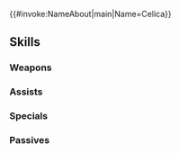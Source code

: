 {{#invoke:NameAbout|main|Name=Celica}}{{HeroPage Tabs}}
{{Hero Infobox
|Name=Celica
|Title=Imprisoned Soul
|WeaponType=Red Sword
|MoveType=Infantry
|Origin=Fire Emblem Echoes: Shadows of Valentia
|Gender=Female
|actorEN=Erica Lindbeck
|actorJP=東山奈央
|artist=藤川祥
|releaseDate=February 22, 2018
|poolDate=March 9, 2018
|randomStartTime=2018-03-21T07:00:00Z
|poolRarities=5
|TagID=魔女セリカ
|InternalID=221
|cv1=2
|cv2=200100
|Properties=fallen,specRate_202008
|description=Celica's form as a witch after giving her soul to Duma. It seems her old memories occassionally rise to the surface. Appears in Fire Emblem Echoes: Shadows of Valentia.
}}
{{Stats Page
|Lv1HP=18|Lv1ATK=9|Lv1SPD=9|Lv1DEF=5|Lv1RES=7
|GRHP=50|GRATK=60|GRSPD=60|GRDEF=50|GRRES=45
}}
==Skills==
===Weapons===
{{Weapons Table
|weapon1=Iron Sword
|weapon1Default=1
|weapon1Unlock=1
|weapon2=Steel Sword
|weapon2Default=3
|weapon2Unlock=2
|weapon3=Silver Sword
|weapon3Default=4
|weapon3Unlock=3
|weapon4=Beloved Zofia
|weapon4Default=5
|weapon4Unlock=5
}}
===Assists===
{{Assists Table}}
===Specials===
{{Specials Table
|special1=New Moon
|special1Default=4
|special1Unlock=3
|special2=Luna
|special2Default=
|special2Unlock=4
}}
===Passives===
{{Passives Table
|passiveB1=Chill Spd 1
|passiveB2=Chill Spd 2
|passiveB3=Chill Spd 3
|passiveB1Unlock=3
|passiveB2Unlock=4
|passiveB3Unlock=5
|passiveC1=Hone Atk 1
|passiveC2=Hone Atk 2
|passiveC3=Hone Atk 3
|passiveC1Unlock=1
|passiveC2Unlock=2
|passiveC3Unlock=4
}}
{{Heroes Navbox}}
